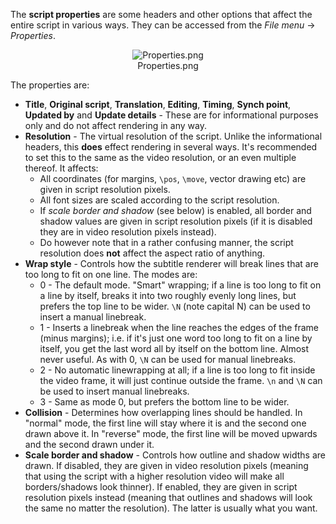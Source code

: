 The '''script properties''' are some headers and other options that affect the entire script in various ways. They can be accessed from the ''File menu'' -> ''Properties''.

<center>[[Image:Properties.png]]</center>

The properties are:
* '''Title''', '''Original script''', '''Translation''', '''Editing''', '''Timing''', '''Synch point''', '''Updated by''' and '''Update details''' - These are for informational purposes only and do not affect rendering in any way.
* '''Resolution''' - The virtual resolution of the script. Unlike the informational headers, this '''does''' effect rendering in several ways. It's recommended to set this to the same as the video resolution, or an even multiple thereof. It affects:
** All coordinates (for margins, <tt>\pos</tt>, <tt>\move</tt>, vector drawing etc) are given in script resolution pixels.
** All font sizes are scaled according to the script resolution.
** If ''scale border and shadow'' (see below) is enabled, all border and shadow values are given in script resolution pixels (if it is disabled they are in video resolution pixels instead).
** Do however note that in a rather confusing manner, the script resolution does '''not''' affect the aspect ratio of anything.
* '''Wrap style''' - Controls how the subtitle renderer will break lines that are too long to fit on one line. The modes are:
** 0 - The default mode. "Smart" wrapping; if a line is too long to fit on a line by itself, breaks it into two roughly evenly long lines, but prefers the top line to be wider. <tt>\N</tt> (note capital N) can be used to insert a manual linebreak.
** 1 - Inserts a linebreak when the line reaches the edges of the frame (minus margins); i.e. if it's just one word too long to fit on a line by itself, you get the last word all by itself on the bottom line. Almost never useful. As with 0, <tt>\N</tt> can be used for manual linebreaks.
** 2 - No automatic linewrapping at all; if a line is too long to fit inside the video frame, it will just continue outside the frame. <tt>\n</tt> and <tt>\N</tt> can be used to insert manual linebreaks.
** 3 - Same as mode 0, but prefers the bottom line to be wider.
* '''Collision''' - Determines how overlapping lines should be handled. In "normal" mode, the first line will stay where it is and the second one drawn above it. In "reverse" mode, the first line will be moved upwards and the second drawn under it.
* '''Scale border and shadow''' - Controls how outline and shadow widths are drawn. If disabled, they are given in video resolution pixels (meaning that using the script with a higher resolution video will make all borders/shadows look thinner). If enabled, they are given in script resolution pixels instead (meaning that outlines and shadows will look the same no matter the resolution). The latter is usually what you want.